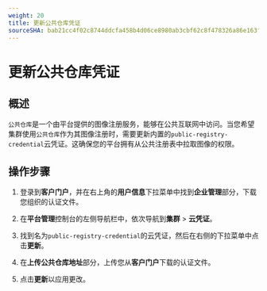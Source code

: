 ```yaml
---
weight: 20
title: 更新公共仓库凭证
sourceSHA: bab21cc4f02c8744ddcfa458b4d06ce8980ab3cbf62c8f478326a86e163f343a
---
```


# 更新公共仓库凭证

## 概述

`公共仓库`是一个由平台提供的图像注册服务，能够在公共互联网中访问。当您希望集群使用`公共仓库`作为其图像注册时，需要更新内置的`public-registry-credential`云凭证。这确保您的平台拥有从公共注册表中拉取图像的权限。

## 操作步骤

1. 登录到**客户门户**，并在右上角的**用户信息**下拉菜单中找到**企业管理**部分，下载您组织的认证文件。

2. 在**平台管理**控制台的左侧导航栏中，依次导航到**集群** > **云凭证**。

3. 找到名为`public-registry-credential`的云凭证，然后在右侧的下拉菜单中点击**更新**。

4. 在**上传公共仓库地址**部分，上传您从**客户门户**下载的认证文件。

5. 点击**更新**以应用更改。
